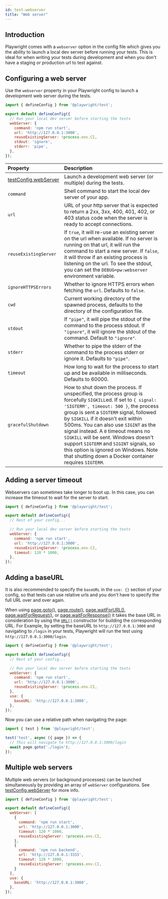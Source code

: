 ```yaml
---
id: test-webserver
title: "Web server"
---
```


## Introduction

Playwright comes with a `webserver` option in the config file which gives you the ability to launch a local dev server before running your tests. This is ideal for when writing your tests during development and when you don't have a staging or production url to test against.

## Configuring a web server

Use the `webserver` property in your Playwright config to launch a development web server during the tests.

```js title="playwright.config.ts"
import { defineConfig } from '@playwright/test';

export default defineConfig({
  // Run your local dev server before starting the tests
  webServer: {
    command: 'npm run start',
    url: 'http://127.0.0.1:3000',
    reuseExistingServer: !process.env.CI,
    stdout: 'ignore',
    stderr: 'pipe',
  },
});
```

| Property | Description |
| :- | :- |
| [testConfig.webServer](/api/class-testconfig.mdx#test-config-web-server) | Launch a development web server (or multiple) during the tests. |
| `command`| Shell command to start the local dev server of your app. |
| `url`| URL of your http server that is expected to return a 2xx, 3xx, 400, 401, 402, or 403 status code when the server is ready to accept connections. |
| `reuseExistingServer`| If `true`, it will re-use an existing server on the url when available. If no server is running on that url, it will run the command to start a new server. If `false`, it will throw if an existing process is listening on the url. To see the stdout, you can set the `DEBUG=pw:webserver` environment variable. |
| `ignoreHTTPSErrors` | Whether to ignore HTTPS errors when fetching the `url`. Defaults to `false`. |
| `cwd` | Current working directory of the spawned process, defaults to the directory of the configuration file. |
| `stdout` | If `"pipe"`, it will pipe the stdout of the command to the process stdout. If `"ignore"`, it will ignore the stdout of the command. Default to `"ignore"`. |
| `stderr` | Whether to pipe the stderr of the command to the process stderr or ignore it. Defaults to `"pipe"`. |
| `timeout` | How long to wait for the process to start up and be available in milliseconds. Defaults to 60000. |
| `gracefulShutdown` | How to shut down the process. If unspecified, the process group is forcefully `SIGKILL`ed. If set to `{ signal: 'SIGTERM', timeout: 500 }`, the process group is sent a `SIGTERM` signal, followed by `SIGKILL` if it doesn't exit within 500ms. You can also use `SIGINT` as the signal instead. A `0` timeout means no `SIGKILL` will be sent. Windows doesn't support `SIGTERM` and `SIGINT` signals, so this option is ignored on Windows. Note that shutting down a Docker container requires `SIGTERM`. |

## Adding a server timeout

Webservers can sometimes take longer to boot up. In this case, you can increase the timeout to wait for the server to start.

```js title="playwright.config.ts"
import { defineConfig } from '@playwright/test';

export default defineConfig({
  // Rest of your config...

  // Run your local dev server before starting the tests
  webServer: {
    command: 'npm run start',
    url: 'http://127.0.0.1:3000',
    reuseExistingServer: !process.env.CI,
    timeout: 120 * 1000,
  },
});
```

## Adding a baseURL

It is also recommended to specify the `baseURL` in the `use: {}` section of your config, so that tests can use relative urls and you don't have to specify the full URL over and over again. 

When using [page.goto()](/api/class-page.mdx#page-goto), [page.route()](/api/class-page.mdx#page-route), [page.waitForURL()](/api/class-page.mdx#page-wait-for-url), [page.waitForRequest()](/api/class-page.mdx#page-wait-for-request), or [page.waitForResponse()](/api/class-page.mdx#page-wait-for-response) it takes the base URL in consideration by using the [`URL()`](https://developer.mozilla.org/en-US/docs/Web/API/URL/URL) constructor for building the corresponding URL. For Example, by setting the baseURL to `http://127.0.0.1:3000` and navigating to `/login` in your tests, Playwright will run the test using `http://127.0.0.1:3000/login`.

```js title="playwright.config.ts"
import { defineConfig } from '@playwright/test';

export default defineConfig({
  // Rest of your config...

  // Run your local dev server before starting the tests
  webServer: {
    command: 'npm run start',
    url: 'http://127.0.0.1:3000',
    reuseExistingServer: !process.env.CI,
  },
  use: {
    baseURL: 'http://127.0.0.1:3000',
  },
});
```

Now you can use a relative path when navigating the page:

```js title="test.spec.ts"
import { test } from '@playwright/test';

test('test', async ({ page }) => {
  // This will navigate to http://127.0.0.1:3000/login
  await page.goto('./login');
});
```

## Multiple web servers

Multiple web servers (or background processes) can be launched simultaneously by providing an array of `webServer` configurations. See [testConfig.webServer](/api/class-testconfig.mdx#test-config-web-server) for more info.

```js title="playwright.config.ts"
import { defineConfig } from '@playwright/test';

export default defineConfig({
  webServer: [
    {
      command: 'npm run start',
      url: 'http://127.0.0.1:3000',
      timeout: 120 * 1000,
      reuseExistingServer: !process.env.CI,
    },
    {
      command: 'npm run backend',
      url: 'http://127.0.0.1:3333',
      timeout: 120 * 1000,
      reuseExistingServer: !process.env.CI,
    }
  ],
  use: {
    baseURL: 'http://127.0.0.1:3000',
  },
});
```


[Accessibility]: /api/class-accessibility.mdx "Accessibility"
[Android]: /api/class-android.mdx "Android"
[AndroidDevice]: /api/class-androiddevice.mdx "AndroidDevice"
[AndroidInput]: /api/class-androidinput.mdx "AndroidInput"
[AndroidSocket]: /api/class-androidsocket.mdx "AndroidSocket"
[AndroidWebView]: /api/class-androidwebview.mdx "AndroidWebView"
[APIRequest]: /api/class-apirequest.mdx "APIRequest"
[APIRequestContext]: /api/class-apirequestcontext.mdx "APIRequestContext"
[APIResponse]: /api/class-apiresponse.mdx "APIResponse"
[APIResponseAssertions]: /api/class-apiresponseassertions.mdx "APIResponseAssertions"
[Browser]: /api/class-browser.mdx "Browser"
[BrowserContext]: /api/class-browsercontext.mdx "BrowserContext"
[BrowserServer]: /api/class-browserserver.mdx "BrowserServer"
[BrowserType]: /api/class-browsertype.mdx "BrowserType"
[CDPSession]: /api/class-cdpsession.mdx "CDPSession"
[Clock]: /api/class-clock.mdx "Clock"
[ConsoleMessage]: /api/class-consolemessage.mdx "ConsoleMessage"
[Coverage]: /api/class-coverage.mdx "Coverage"
[Dialog]: /api/class-dialog.mdx "Dialog"
[Download]: /api/class-download.mdx "Download"
[Electron]: /api/class-electron.mdx "Electron"
[ElectronApplication]: /api/class-electronapplication.mdx "ElectronApplication"
[ElementHandle]: /api/class-elementhandle.mdx "ElementHandle"
[FileChooser]: /api/class-filechooser.mdx "FileChooser"
[Frame]: /api/class-frame.mdx "Frame"
[FrameLocator]: /api/class-framelocator.mdx "FrameLocator"
[GenericAssertions]: /api/class-genericassertions.mdx "GenericAssertions"
[JSHandle]: /api/class-jshandle.mdx "JSHandle"
[Keyboard]: /api/class-keyboard.mdx "Keyboard"
[Locator]: /api/class-locator.mdx "Locator"
[LocatorAssertions]: /api/class-locatorassertions.mdx "LocatorAssertions"
[Logger]: /api/class-logger.mdx "Logger"
[Mouse]: /api/class-mouse.mdx "Mouse"
[Page]: /api/class-page.mdx "Page"
[PageAssertions]: /api/class-pageassertions.mdx "PageAssertions"
[Playwright]: /api/class-playwright.mdx "Playwright"
[PlaywrightAssertions]: /api/class-playwrightassertions.mdx "PlaywrightAssertions"
[Request]: /api/class-request.mdx "Request"
[Response]: /api/class-response.mdx "Response"
[Route]: /api/class-route.mdx "Route"
[Selectors]: /api/class-selectors.mdx "Selectors"
[SnapshotAssertions]: /api/class-snapshotassertions.mdx "SnapshotAssertions"
[TimeoutError]: /api/class-timeouterror.mdx "TimeoutError"
[Touchscreen]: /api/class-touchscreen.mdx "Touchscreen"
[Tracing]: /api/class-tracing.mdx "Tracing"
[Video]: /api/class-video.mdx "Video"
[WebError]: /api/class-weberror.mdx "WebError"
[WebSocket]: /api/class-websocket.mdx "WebSocket"
[WebSocketRoute]: /api/class-websocketroute.mdx "WebSocketRoute"
[Worker]: /api/class-worker.mdx "Worker"
[Fixtures]: /api/class-fixtures.mdx "Fixtures"
[FullConfig]: /api/class-fullconfig.mdx "FullConfig"
[FullProject]: /api/class-fullproject.mdx "FullProject"
[Location]: /api/class-location.mdx "Location"
[Test]: /api/class-test.mdx "Test"
[TestConfig]: /api/class-testconfig.mdx "TestConfig"
[TestInfo]: /api/class-testinfo.mdx "TestInfo"
[TestInfoError]: /api/class-testinfoerror.mdx "TestInfoError"
[TestOptions]: /api/class-testoptions.mdx "TestOptions"
[TestProject]: /api/class-testproject.mdx "TestProject"
[TestStepInfo]: /api/class-teststepinfo.mdx "TestStepInfo"
[WorkerInfo]: /api/class-workerinfo.mdx "WorkerInfo"
[Reporter]: /api/class-reporter.mdx "Reporter"
[Suite]: /api/class-suite.mdx "Suite"
[TestCase]: /api/class-testcase.mdx "TestCase"
[TestError]: /api/class-testerror.mdx "TestError"
[TestResult]: /api/class-testresult.mdx "TestResult"
[TestStep]: /api/class-teststep.mdx "TestStep"
[Element]: https://developer.mozilla.org/en-US/docs/Web/API/element "Element"
[EvaluationArgument]: /evaluating.mdx#evaluation-argument "EvaluationArgument"
[Promise]: https://developer.mozilla.org/en-US/docs/Web/JavaScript/Reference/Global_Objects/Promise "Promise"
[iterator]: https://developer.mozilla.org/en-US/docs/Web/JavaScript/Reference/Iteration_protocols "Iterator"
[origin]: https://developer.mozilla.org/en-US/docs/Glossary/Origin "Origin"
[selector]: https://developer.mozilla.org/en-US/docs/Web/CSS/CSS_Selectors "selector"
[Serializable]: https://developer.mozilla.org/en-US/docs/Web/JavaScript/Reference/Global_Objects/JSON/stringify#Description "Serializable"
[UIEvent.detail]: https://developer.mozilla.org/en-US/docs/Web/API/UIEvent/detail "UIEvent.detail"
[UnixTime]: https://en.wikipedia.org/wiki/Unix_time "Unix Time"
[xpath]: https://developer.mozilla.org/en-US/docs/Web/XPath "xpath"

[Array]: https://developer.mozilla.org/en-US/docs/Web/JavaScript/Reference/Global_Objects/Array "Array"
[boolean]: https://developer.mozilla.org/en-US/docs/Web/JavaScript/Data_structures#Boolean_type "Boolean"
[Buffer]: https://nodejs.org/api/buffer.html#buffer_class_buffer "Buffer"
[ChildProcess]: https://nodejs.org/api/child_process.html "ChildProcess"
[Date]: https://developer.mozilla.org/en-US/docs/Web/JavaScript/Reference/Global_Objects/Date "Date"
[Error]: https://nodejs.org/api/errors.html#errors_class_error "Error"
[EventEmitter]: https://nodejs.org/api/events.html#events_class_eventemitter "EventEmitter"
[function]: https://developer.mozilla.org/en-US/docs/Web/JavaScript/Reference/Global_Objects/Function "Function"
[FormData]: https://developer.mozilla.org/en-US/docs/Web/API/FormData "FormData"
[Map]: https://developer.mozilla.org/en-US/docs/Web/JavaScript/Reference/Global_Objects/Map "Map"
[Metadata]: https://developer.mozilla.org/en-US/docs/Web/JavaScript/Reference/Global_Objects/Object "Object&lt;string, any&gt;"
[null]: https://developer.mozilla.org/en-US/docs/Web/JavaScript/Reference/Global_Objects/null "null"
[number]: https://developer.mozilla.org/en-US/docs/Web/JavaScript/Data_structures#Number_type "Number"
[Object]: https://developer.mozilla.org/en-US/docs/Web/JavaScript/Reference/Global_Objects/Object "Object"
[Promise]: https://developer.mozilla.org/en-US/docs/Web/JavaScript/Reference/Global_Objects/Promise "Promise"
[Readable]: https://nodejs.org/api/stream.html#stream_class_stream_readable "Readable"
[ReadStream]: https://nodejs.org/api/fs.html#class-fsreadstream "ReadStream"
[RegExp]: https://developer.mozilla.org/en-US/docs/Web/JavaScript/Reference/Global_Objects/RegExp "RegExp"
[string]: https://developer.mozilla.org/en-US/docs/Web/JavaScript/Data_structures#String_type "string"
[void]: https://developer.mozilla.org/en-US/docs/Web/JavaScript/Reference/Global_Objects/undefined "void"
[URL]: https://nodejs.org/api/url.html "URL"
[URLSearchParams]: https://developer.mozilla.org/en-US/docs/Web/API/URLSearchParams "URLSearchParams"

[all available image tags]: https://mcr.microsoft.com/en-us/product/playwright/about "all available image tags"
[Microsoft Artifact Registry]: https://mcr.microsoft.com/en-us/product/playwright/about "Microsoft Artifact Registry"
[Dockerfile.noble]: https://github.com/microsoft/playwright/blob/main/utils/docker/Dockerfile.noble "Dockerfile.noble"
